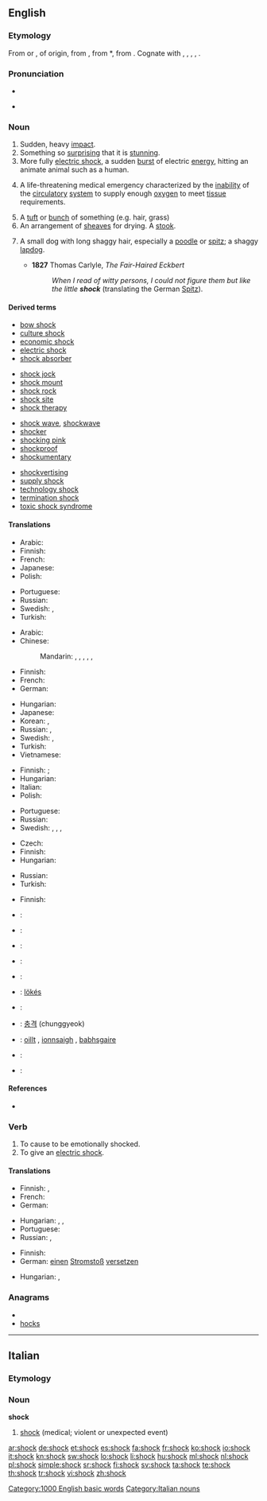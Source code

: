 ==English==
{{wikipedia}}

===Etymology===
From {{etyl|dum}} {{term|schokken||to push, jolt, shake, jerk|lang=dum}} or {{etyl|frm}} {{term|choquer||to collide with, clash|lang=frm}}, of {{etyl|gem}} origin, from {{etyl|dum|-}} {{term|schokken||to jolt, bounce|lang=dum}}, from {{etyl|odt|-}} *{{term||skokkan|lang=odt}}, from {{proto|Germanic|skukkanan|to move, shiver|lang=en}}. Cognate with {{etyl|gml|-}} {{term|schocken||collide with, deliver a blow to|lang=gml}}, {{etyl|goh|-}} {{term|scoc||a jolt, swing|lang=goh}}, {{etyl|gmh|-}} {{term|schocken||to swing|tr={{etyl|de|-}} {{term|schaukeln|lang=de}}|lang=gmh}}, {{etyl|non|-}} {{term|skykkr||vibration, surging motion|lang=non}}, {{etyl|is|-}} {{term|skykkjun||tremuously|lang=is}}.

===Pronunciation===
* {{IPA|/ʃɒk/}}
* {{audio|en-us-shock.ogg|Audio (US)}}
*: {{rhymes|ɒk}}

===Noun===
{{en-noun}}

# Sudden, heavy [[impact]].
# Something so [[surprising]] that it is [[stunning]].
# More fully [[electric shock]], a sudden [[burst]] of electric [[energy]], hitting an animate animal such as a human.
# {{pathology}} A life-threatening medical emergency characterized by the [[inability]] of the [[circulatory]] [[system]] to supply enough [[oxygen]] to meet [[tissue]] requirements.
# A [[tuft]] or [[bunch]] of something (e.g. hair, grass)
# An arrangement of [[sheaves]] for drying.  A [[stook]].
# {{obsolete}} A small dog with long shaggy hair, especially a [[poodle]] or [[spitz]]; a shaggy [[lapdog]].
#*'''1827''' Thomas Carlyle, ''The Fair-Haired Eckbert''
#*:''When I read of witty persons, I could not figure them but like the little '''shock''''' (translating the German [[Spitz]]).

====Derived terms====
{{top4}}
* [[bow shock]]
* [[culture shock]]
* [[economic shock]]
* [[electric shock]]
* [[shock absorber]]
{{mid4}}
* [[shock jock]]
* [[shock mount]]
* [[shock rock]]
* [[shock site]]
* [[shock therapy]]
{{mid4}}
* [[shock wave]], [[shockwave]]
* [[shocker]]
* [[shocking pink]]
* [[shockproof]]
* [[shockumentary]]
{{mid4}}
* [[shockvertising]]
* [[supply shock]]
* [[technology shock]]
* [[termination shock]]
* [[toxic shock syndrome]]
{{bottom}}

====Translations====
{{trans-top|sudden, heavy impact}}
* Arabic: {{t|ar|صدمة|f|tr=Sádma}}
* Finnish: {{t+|fi|isku}}
* French: {{t+|fr|choc|m}}
* Japanese: {{t|ja|衝撃|tr=しょうげき, shōgeki}}
* Polish: {{t|pl|wstrząs|m}}
{{trans-mid}}
* Portuguese: {{t+|pt|choque|m}}
* Russian: {{t+|ru|удар|m|tr=udár}}
* Swedish: {{t+|sv|chock|c}},  {{t|sv|skräll|c}}
* Turkish: {{t+|tr|şok}}
{{trans-bottom}}

{{trans-top|something surprising}}
* Arabic: {{t|ar|صدمة|f|tr=Sádma}}
* Chinese:
*: Mandarin: {{t|cmn|震撼|tr=zhènhàn|sc=Hani}}, {{t|cmn|震驚|sc=Hani}}, {{t|cmn|震惊|tr=zhènjīng|sc=Hani}}, {{t|cmn|休克|tr=xiūkè|sc=Hani}} {{i|from English "shock"}}, {{t|cmn|衝擊|sc=Hani}}, {{t|cmn|冲击|tr=chōngjí|sc=Hani}}
* Finnish: {{t-|fi|shokki}}
* French: {{t+|fr|choc|m}}
* German: {{t+|de|Schock|m}}
{{trans-mid}}
* Hungarian: {{t|hu|döbbenet}}
* Japanese: {{t|ja|ショック|tr=shokku}}
* Korean: {{t+|ko|충격|tr=chunggyeok|sc=Hang}}, {{t|ko|衝擊|sc=Hani}}
* Russian: {{t+|ru|шок|m|tr=šok}}, {{t|ru|потрясение|n|tr=potrjasénije}}
* Swedish: {{t+|sv|chock|c}},  {{t|sv|överraskning  |c}}
* Turkish: {{t+|tr|şok}}
* Vietnamese: {{t|vi|sốc|xs=Vietnamese}}
{{trans-bottom}}

{{trans-top|electric shock}}
* Finnish: {{t-|fi|sähköisku}}; {{t-|fi|sähköshokki}}
* Hungarian: {{t|hu|áramütés}}
* Italian: {{t|it|scossa|f}}
* Polish: {{t-|pl|porażenie|n}}
{{trans-mid}}
* Portuguese: {{t+|pt|choque|m}}
* Russian: {{t+|ru|шок|m|tr=šok}}
* Swedish: {{t|sv|elstöt|c}},  {{t|sv|stöt|c}},  {{t|sv|elchock|c}},  {{t+|sv|chock|c}}
{{trans-bottom}}

{{trans-top|life-threatening medical emergency}}
* Czech: {{t-|cs|šok|m}}
* Finnish: {{t-|fi|shokki}}
* Hungarian: {{t+|hu|sokk}}
{{trans-mid}}
* Russian: {{t+|ru|шок|m|tr=šok}}
* Turkish: {{t+|tr|şok}}
{{trans-bottom}}

{{trans-top|tuft or bunch}}
* Finnish: {{t-|fi|tuppo}}
{{trans-mid}}
{{trans-bottom}}

{{trans-see|arrangement of sheaves for drying|stook}}

{{checktrans-top}}
* {{ttbc|Croatian}}: {{t-|hr|šok|m}}
* {{ttbc|Dutch}}: {{t+|nl|schok}}
* {{ttbc|Estonian}}: {{t-|et|šokk}}
* {{ttbc|French}}: {{t+|fr|choc|m}}
* {{ttbc|German}}: {{t+|de|Schock|m}}
* {{ttbc|Hungarian}}: [[lökés]]
{{trans-mid}}
* {{ttbc|Italian}}: {{t+|it|scossa|f}}
* {{ttbc|Korean}}: [[충격]] (chunggyeok)
* {{ttbc|Scottish Gaelic}}: [[oillt]] {{f}}, [[ionnsaigh]] {{m|f}}, [[babhsgaire]] {{m}}
* {{ttbc|Spanish}}: {{t-|es|choque|m}}
* {{ttbc|Swedish}}: {{t+|sv|chock}}
{{trans-bottom}}

====References====
* {{R:OED2}}

===Verb===
{{en-verb}}

# To cause to be emotionally shocked.
# To give an [[electric shock]].

====Translations====
{{trans-top|to cause to be emotionally shocked}}
* Finnish: {{t-|fi|järkyttää}},  {{t|fi|shokeerata}}
* French: {{t+|fr|choquer}}
* German: {{t-|de|schockieren}}
{{trans-mid}}
* Hungarian: {{t|hu|megdöbbent}},  {{t|hu|megráz}},  {{t|hu|sokkol}}
* Portuguese: {{t+|pt|chocar}}
* Russian: {{t+|ru|шокировать|tr=šokírovat'}},  {{t|ru|потрясать|tr=potrjasát'}}
{{trans-bottom}}

{{trans-top|to give an electric shock}}
* Finnish: {{t+|fi|antaa}} {{t-|fi|sähköshokki}}
* German: [[einen]] [[Stromstoß]] [[versetzen]]
{{trans-mid}}
* Hungarian: {{t|hu|megráz}},  {{t|hu|sokkol}}
{{trans-bottom}}

===Anagrams===
* {{alphagram|chkos}}
* [[hocks#English|hocks]]

[[Category:1000 English basic words]]

----

==Italian==

===Etymology===
{{etyl|en|it}}

===Noun===
'''shock''' {{m|inv}}

# [[#English|shock]] (medical; violent or unexpected event)

[[Category:Italian nouns]]

[[ar:shock]]
[[de:shock]]
[[et:shock]]
[[es:shock]]
[[fa:shock]]
[[fr:shock]]
[[ko:shock]]
[[io:shock]]
[[it:shock]]
[[kn:shock]]
[[sw:shock]]
[[lo:shock]]
[[li:shock]]
[[hu:shock]]
[[ml:shock]]
[[nl:shock]]
[[pl:shock]]
[[simple:shock]]
[[sr:shock]]
[[fi:shock]]
[[sv:shock]]
[[ta:shock]]
[[te:shock]]
[[th:shock]]
[[tr:shock]]
[[vi:shock]]
[[zh:shock]]